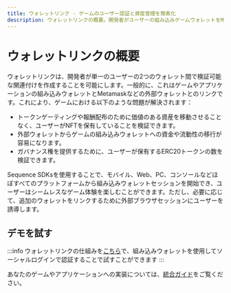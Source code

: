 ```yaml
---
title: ウォレットリンク - ゲームのユーザー認証と資産管理を簡素化
description: ウォレットリンクの概要。開発者がユーザーの組み込みゲームウォレットをMetamaskなどの外部ウォレットと接続することを可能にします。
---
```


# ウォレットリンクの概要

ウォレットリンクは、開発者が単一のユーザーの2つのウォレット間で検証可能な関連付けを作成することを可能にします。一般的に、これはゲームやアプリケーションの組み込みウォレットとMetamaskなどの外部ウォレットとのリンクです。これにより、ゲームにおける以下のような問題が解決されます：

* トークンゲーティングや報酬配布のために価値のある資産を移動させることなく、ユーザーがNFTを保有していることを検証できます。
* 外部ウォレットからゲームの組み込みウォレットへの資金や流動性の移行が容易になります。
* ガバナンス権を提供するために、ユーザーが保有するERC20トークンの数を検証できます。

Sequence SDKsを使用することで、モバイル、Web、PC、コンソールなどほぼすべてのプラットフォームから組み込みウォレットセッションを開始でき、ユーザーはシームレスなゲーム体験を楽しむことができます。ただし、必要に応じて、追加のウォレットをリンクするために外部ブラウザセッションにユーザーを誘導します。

## デモを試す

:::info
ウォレットリンクの仕組みを[こちら](https://demo-waas-wallet-link-initiator.pages.dev/)で、組み込みウォレットを使用してソーシャルログインで認証することで試すことができます
:::

あなたのゲームやアプリケーションへの実装については、[統合ガイド](/solutions/wallets/link-wallets/integration-guide)をご覧ください。
